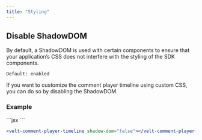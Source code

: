 ```yaml
---
title: "Styling"
---
```


## Disable ShadowDOM
By default, a ShadowDOM is used with certain components to ensure that your application’s CSS does not interfere with the styling of the SDK components.

`Default: enabled`

If you want to customize the comment player timeline using custom CSS, you can do so by disabling the ShadowDOM.


### Example
<Tabs>

<Tab title="React / Next.js">
```jsx
<VeltCommentPlayerTimeline shadowDom={false} />
```

</Tab>

<Tab title="HTML">

```jsx
<velt-comment-player-timeline shadow-dom="false"></velt-comment-player-timeline>
```

</Tab>

</Tabs>